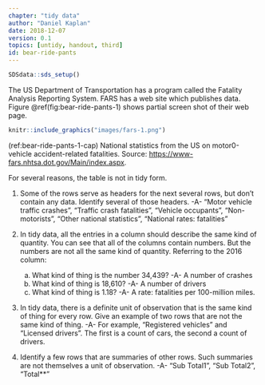 ```yaml
---
chapter: "tidy data"
author: "Daniel Kaplan"
date: 2018-12-07 
version: 0.1
topics: [untidy, handout, third]
id: bear-ride-pants 
---
```


```r
SDSdata::sds_setup()
```

The US Department of Transportation has a program called the Fatality Analysis Reporting System. FARS has a web site which publishes data. Figure \@ref(fig:bear-ride-pants-1) shows partial screen shot of their web page.

```r
knitr::include_graphics("images/fars-1.png")
```

(ref:bear-ride-pants-1-cap) National statistics from the US on motor0-vehicle accident-related fatalities. Source: <https://www-fars.nhtsa.dot.gov/Main/index.aspx>. 

For several reasons, the table is not in tidy form.

1. Some of the rows serve as headers for the next several rows, but don't contain any data. Identify several of those headers. -A- "Motor vehicle traffic crashes", "Traffic crash fatalities", "Vehicle occupants", "Non-motorists", "Other national statistics", "National rates: fatalities"

2. In tidy data, all the entries in a column should describe the same kind of quantity. You can see that all of the columns contain numbers. But the numbers are not all the same kind of quantity. Referring to the 2016 column: 
    (a) What kind of thing is the number 34,439? -A- A number of crashes
    (b) What kind of thing is 18,610? -A- A  number of drivers
    (c) What kind of thing is 1.18? -A- A rate: fatalities per 100-million miles.

3. In tidy data, there is a definite unit of observation that is the same kind of thing for every row. Give an example of two rows that are not the same kind of thing. -A- For example,  "Registered vehicles" and "Licensed drivers". The first is a count of cars,  the second a count of drivers.

4. Identify a few rows that are summaries of other rows. Such summaries are not themselves a unit of observation. -A- "Sub Total1", "Sub Total2",  "Total**"



